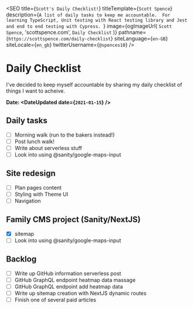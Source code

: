 
<SEO
  title={`Scott's Daily Checklist!`}
  titleTemplate={`Scott Spence`}
  description={`A list of daily tasks to keep me accountable. 
For learning TypeScript, Unit testing with React testing library and Jest and end to end testing with Cypress.
  `}
  image={ogImageUrl(
    `Scott Spence`,
    'scottspence.com',
    `Daily Checklist`
  )}
  pathname={`https://scottspence.com/daily-checklist`}
  siteLanguage={`en-GB`}
  siteLocale={`en_gb`}
  twitterUsername={`@spences10`}
/>

# Daily Checklist

I've decided to keep myself accountable by sharing my daily checklist
of things I want to acheive.

**Date: <DateUpdated date={`2021-01-15`} />**

## Daily tasks

- [ ] Morning walk (run to the bakers instead!)
- [ ] Post lunch walk!
- [ ] Write about serverless stuff
- [ ] Look into using @sanity/google-maps-input

## Site redesign

- [ ] Plan pages content
- [ ] Styling with Theme UI
- [ ] Navigation

## Family CMS project (Sanity/NextJS)

- [x] sitemap
- [ ] Look into using @sanity/google-maps-input

## Backlog

- [ ] Write up GitHub information serverless post
- [ ] GitHub GraphQL endpoint heatmap data massage
- [ ] GitHub GraphQL endpoint add heatmap data
- [ ] Write up sitemap creation with NextJS dynamic routes
- [ ] Finish one of several paid articles

<Newsletter />
<PopularPosts />

<!-- Links -->

[cheat sheets]: https://cheatsheets.xyz
[touch typing]: https://www.typingclub.com/
[jamie bradley]: https://twitter.com/jamiebradley234
[fedora remix for wsl]:
  https://scottspence.com/2021/01/05/fedora-remix-for-wsl-gui-apps/
[google chrome on ubuntu]:
  https://scottspence.com/2021/01/05/use-chrome-in-ubuntu-wsl/
[sticker draw]: ../newsletter
